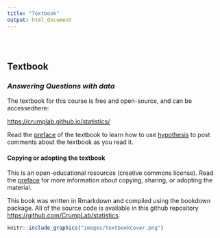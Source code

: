 ```yaml
---
title: "Textbook"
output: html_document
---
```


<style type="text/css">
.title {
  display: none;
}

#getting-started img {
  margin-right: 10px;
}

</style>

<div class="row" style="padding-top: 30px;">
<div class="col-sm-6">

# **Textbook**

### *Answering Questions with data* {style="padding-top: 0px;"}

The textbook for this course is free and open-source, and can be accessedhere:

<a class="page-link" href="https://crumplab.github.io/statistics/"><i class="fa fa-book" aria-hidden="true"></i> https://crumplab.github.io/statistics/</a>

Read the [preface](https://crumplab.github.io/statistics/index.html#hypothes.is) of the textbook to learn how to use [hypothesis](https://web.hypothes.is) to post comments about the textbook as you read it.

#### Copying or adopting the textbook

This is an open-educational resources (creative commons license). Read the [preface](https://crumplab.github.io/statistics/index.html#important-notes) for more information about copying, sharing, or adopting the material.

This book was written in Rmarkdown and compiled using the bookdown package. All of the source code is available in this github repository [https://github.com/CrumpLab/statistics](https://github.com/CrumpLab/statistics).


</div>
<div class="col-sm-6">

<a href="https://crumplab.github.io/statistics/">
```r
knitr::include_graphics("images/TextbookCover.png")
```
</a>
</div>
</div>

